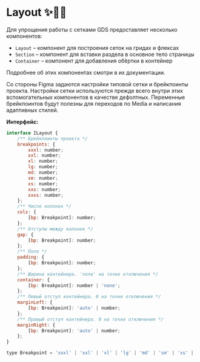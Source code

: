 
<Meta title="Dev / Layout" />

# Layout ✨🧱🤖

Для упрощения работы с сетками GDS предоставляет несколько компонентов:

-   `Layout` – компонент для построения сеток на гридах и флексах
-   `Section` – компонент для вставки раздела в основное тело страницы
-   `Container` – компонент для добавления обёртки в контейнер

Подробнее об этих компонентах смотри в их документации.

Со стороны Figma задаются настройки типовой сетки и брейкпоинты проекта. Настройки сетки используются прежде всего внутри этих вспомогательных компонентов в качестве дефолтных. Переменные брейкпоинтов будут полезны для переходов по Media и написания адаптивных стилей.

**Интерфейс:**

```js
interface ILayout {
    /** Брейкпоинты проекта */
    breakpoints: {
        xxxl: number;
        xxl: number;
        xl: number;
        lg: number;
        md: number;
        sm: number;
        xs: number;
        xxs: number;
        xxxs: number;
    };
    /** Число колонок */
    cols: {
        [bp: Breakpoint]: number;
    };
    /** Отступы между колонок */
    gap: {
        [bp: Breakpoint]: number;
    };
    /** Поля */
    padding: {
        [bp: Breakpoint]: number;
    };
    /** Ширина контейнера. 'none' на точке отключения */
    container: {
        [bp: Breakpoint]: number | 'none';
    };
    /** Левый отступ контейнера. 0 на точке отключения */
    marginLeft: {
        [bp: Breakpoint]: 'auto' | number;
    };
    /** Правый отступ контейнера. 0 на точке отключения */
    marginRight: {
        [bp: Breakpoint]: 'auto' | number;
    };
}

type Breakpoint = 'xxxl' | 'xxl' | 'xl' | 'lg' | 'md' | 'sm' | 'xs' | 'xxs' | 'xxxs';
```
